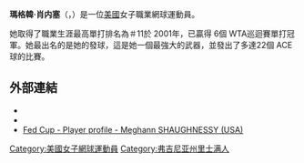 {{Infobox 网球
|姓名=Meghann Shaughnessy
| image    = [[File:Meghann_Shaughnessy.jpg|250px]]
|照片=
|国籍={{USA}}
|生年=1979年
|生日=4月13日
|出生地= {{USA}}
|居住地= {{USA}}
|身高=180
|体重=67
|持拍手=右
|反拍=雙手
|转职业年=1996
|球拍=
|球衣=
|球鞋=
|单打最高排名=11（2001年9月10日）
|双打最高排名=4（2005年3月21日）
|现单打排名=
|现双打排名=
|单打冠军头衔= WTA級─6個<br />ITF級─6
|双打冠军头衔= WTA級─15個<br />ITF級─2
|职业战绩=
|奖金=$機3,650,249
|澳网最好成绩=八強（2003） 
|法网最好成绩=第四輪（2001） 
|温网最好成绩=第四輪（2001）
|美网最好成绩=第三輪（2000、2001、2002）
|澳網雙打最好成績=四強（2006） 
|法網雙打最好成績=四強（2005） 
|溫網雙打最好成績=八強（2004、2005、2006）
|美網雙打最好成績=八強（2007）
|大满贯个数=
|奥运会最好成绩=
}}

'''瑪格韓·肖内塞'''（{{lang-en|'''Meghann Shaughnessy'''}}，{{bd|1979年|4月13日|catIdx=Shaughnessy}}）是一位[[美國|美國]]女子職業網球運動員。

她取得了職業生涯最高單打排名為＃11於 2001年，已贏得 6個 WTA巡迴賽單打冠軍。她最出名的是她的發球，這是她一個最強大的武器，並發出了多達22個 ACE球的比賽。

==外部連結==
{{Commonscat|Meghann Shaughnessy}}
* {{Wta|7721}}
* {{ITF Profile|id=20006817}}
* [http://www.fedcup.com/en/players/player/profile.aspx?playerid=20006817 Fed Cup - Player profile - Meghann SHAUGHNESSY (USA)] {{Wayback|url=http://www.fedcup.com/en/players/player/profile.aspx?playerid=20006817 |date=20150929172755 }}

{{Authority control}}
{{DEFAULTSORT:Shaughnessy, Meghann}}
[[Category:美國女子網球運動員|Category:美國女子網球運動員]]
[[Category:弗吉尼亚州里士满人|Category:弗吉尼亚州里士满人]]